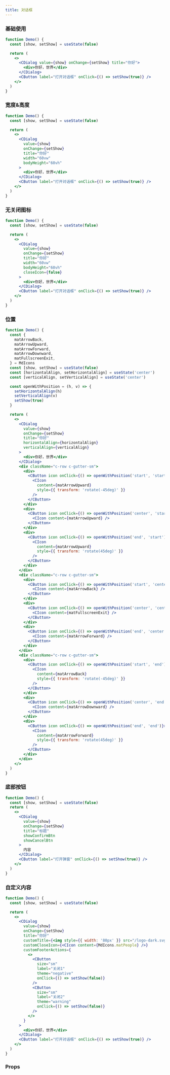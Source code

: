 ```yaml
---
title: 对话框
---
```


### 基础使用

```jsx live
function Demo() {
  const [show, setShow] = useState(false)

  return (
    <>
      <CDialog value={show} onChange={setShow} title="你好">
        <div>你好，世界</div>
      </CDialog>
      <CButton label="打开对话框" onClick={() => setShow(true)} />
    </>
  )
}
```

### 宽度&高度

```jsx live
function Demo() {
  const [show, setShow] = useState(false)

  return (
    <>
      <CDialog
        value={show}
        onChange={setShow}
        title="你好"
        width="60vw"
        bodyHeight="60vh"
      >
        <div>你好，世界</div>
      </CDialog>
      <CButton label="打开对话框" onClick={() => setShow(true)} />
    </>
  )
}
```

### 无关闭图标

```jsx live
function Demo() {
  const [show, setShow] = useState(false)

  return (
    <>
      <CDialog
        value={show}
        onChange={setShow}
        title="你好"
        width="60vw"
        bodyHeight="60vh"
        closeIcon={false}
      >
        <div>你好，世界</div>
      </CDialog>
      <CButton label="打开对话框" onClick={() => setShow(true)} />
    </>
  )
}
```

### 位置

```jsx live
function Demo() {
  const {
    matArrowBack,
    matArrowUpward,
    matArrowForward,
    matArrowDownward,
    matFullscreenExit,
  } = MdIcons
  const [show, setShow] = useState(false)
  const [horizontalAlign, setHorizontalAlign] = useState('center')
  const [verticalAlign, setVerticalAlign] = useState('center')

  const openWithPosition = (h, v) => {
    setHorizontalAlign(h)
    setVerticalAlign(v)
    setShow(true)
  }

  return (
    <>
      <CDialog
        value={show}
        onChange={setShow}
        title="你好"
        horizontalAlign={horizontalAlign}
        verticalAlign={verticalAlign}
      >
        <div>你好，世界</div>
      </CDialog>
      <div className="c-row c-gutter-sm">
        <div>
          <CButton icon onClick={() => openWithPosition('start', 'start')}>
            <CIcon
              content={matArrowUpward}
              style={{ transform: 'rotate(-45deg)' }}
            />
          </CButton>
        </div>
        <div>
          <CButton icon onClick={() => openWithPosition('center', 'start')}>
            <CIcon content={matArrowUpward} />
          </CButton>
        </div>
        <div>
          <CButton icon onClick={() => openWithPosition('end', 'start')}>
            <CIcon
              content={matArrowUpward}
              style={{ transform: 'rotate(45deg)' }}
            />
          </CButton>
        </div>
      </div>
      <div className="c-row c-gutter-sm">
        <div>
          <CButton icon onClick={() => openWithPosition('start', 'center')}>
            <CIcon content={matArrowBack} />
          </CButton>
        </div>
        <div>
          <CButton icon onClick={() => openWithPosition('center', 'center')}>
            <CIcon content={matFullscreenExit} />
          </CButton>
        </div>
        <div>
          <CButton icon onClick={() => openWithPosition('end', 'center')}>
            <CIcon content={matArrowForward} />
          </CButton>
        </div>
      </div>
      <div className="c-row c-gutter-sm">
        <div>
          <CButton icon onClick={() => openWithPosition('start', 'end')}>
            <CIcon
              content={matArrowBack}
              style={{ transform: 'rotate(-45deg)' }}
            />
          </CButton>
        </div>
        <div>
          <CButton icon onClick={() => openWithPosition('center', 'end')}>
            <CIcon content={matArrowDownward} />
          </CButton>
        </div>
        <div>
          <CButton icon onClick={() => openWithPosition('end', 'end')}>
            <CIcon
              content={matArrowForward}
              style={{ transform: 'rotate(45deg)' }}
            />
          </CButton>
        </div>
      </div>
    </>
  )
}
```

### 底部按钮

```jsx live
function Demo() {
  const [show, setShow] = useState(false)
  return (
    <>
      <CDialog
        value={show}
        onChange={setShow}
        title="标题"
        showConfirmBtn
        showCancelBtn
      >
        内容
      </CDialog>
      <CButton label="打开弹窗" onClick={() => setShow(true)} />
    </>
  )
}
```

### 自定义内容

```jsx live
function Demo() {
  const [show, setShow] = useState(false)

  return (
    <>
      <CDialog
        value={show}
        onChange={setShow}
        title="你好"
        customTitle={<img style={{ width: '80px' }} src="/logo-dark.svg" />}
        customCloseIcon={<CIcon content={MdIcons.matPeople} />}
        customFooterActions={
          <>
            <CButton
              size="sm"
              label="关闭1"
              theme="negative"
              onClick={() => setShow(false)}
            />
            <CButton
              size="sm"
              label="关闭2"
              theme="warning"
              onClick={() => setShow(false)}
            />
          </>
        }
      >
        <div>你好，世界</div>
      </CDialog>
      <CButton label="打开对话框" onClick={() => setShow(true)} />
    </>
  )
}
```

### Props

<PropTable name="CDialog" typeWidth="280px" />
